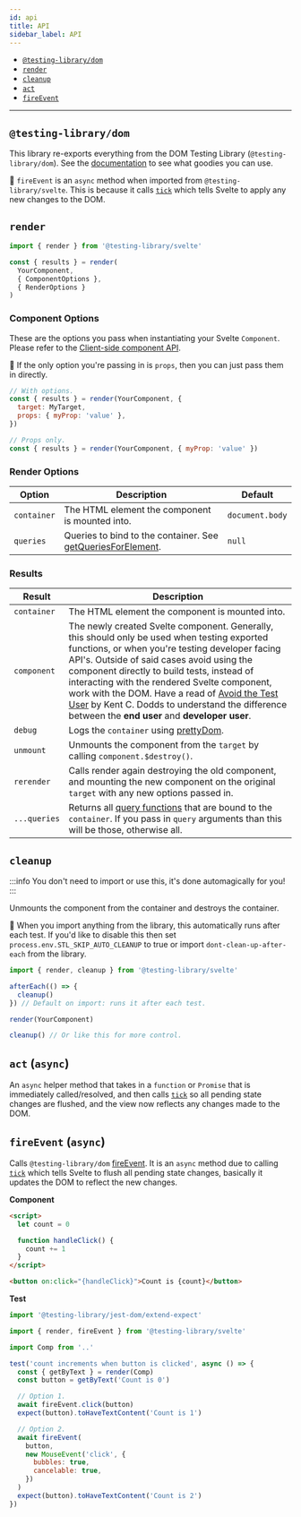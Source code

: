 ```yaml
---
id: api
title: API
sidebar_label: API
---
```


- [`@testing-library/dom`](#testing-library-dom)
- [`render`](#render)
- [`cleanup`](#cleanup)
- [`act`](#act-async)
- [`fireEvent`](#fireevent-async)

---

## `@testing-library/dom`

This library re-exports everything from the DOM Testing Library
(`@testing-library/dom`). See the
[documentation](dom-testing-library/api-queries.mdx) to see what goodies you can
use.

📝 `fireEvent` is an `async` method when imported from
`@testing-library/svelte`. This is because it calls [`tick`][svelte-tick] which
tells Svelte to apply any new changes to the DOM.

## `render`

```js
import { render } from '@testing-library/svelte'

const { results } = render(
  YourComponent,
  { ComponentOptions },
  { RenderOptions }
)
```

### Component Options

These are the options you pass when instantiating your Svelte `Component`.
Please refer to the
[Client-side component API](https://svelte.dev/docs#Client-side_component_API).

📝 If the only option you're passing in is `props`, then you can just pass them
in directly.

```js
// With options.
const { results } = render(YourComponent, {
  target: MyTarget,
  props: { myProp: 'value' },
})

// Props only.
const { results } = render(YourComponent, { myProp: 'value' })
```

### Render Options

| Option      | Description                                                                                                                             | Default         |
| ----------- | --------------------------------------------------------------------------------------------------------------------------------------- | --------------- |
| `container` | The HTML element the component is mounted into.                                                                                         | `document.body` |
| `queries`   | Queries to bind to the container. See [getQueriesForElement](dom-testing-library/api-helpers.mdx#within-and-getqueriesforelement-apis). | `null`          |

### Results

| Result       | Description                                                                                                                                                                                                                                                                                                                                                                                                                                                                                         |
| ------------ | --------------------------------------------------------------------------------------------------------------------------------------------------------------------------------------------------------------------------------------------------------------------------------------------------------------------------------------------------------------------------------------------------------------------------------------------------------------------------------------------------- |
| `container`  | The HTML element the component is mounted into.                                                                                                                                                                                                                                                                                                                                                                                                                                                     |
| `component`  | The newly created Svelte component. Generally, this should only be used when testing exported functions, or when you're testing developer facing API's. Outside of said cases avoid using the component directly to build tests, instead of interacting with the rendered Svelte component, work with the DOM. Have a read of [Avoid the Test User](https://kentcdodds.com/blog/avoid-the-test-user) by Kent C. Dodds to understand the difference between the **end user** and **developer user**. |
| `debug`      | Logs the `container` using [prettyDom](dom-testing-library/api-helpers.mdx#prettydom).                                                                                                                                                                                                                                                                                                                                                                                                              |
| `unmount`    | Unmounts the component from the `target` by calling `component.$destroy()`.                                                                                                                                                                                                                                                                                                                                                                                                                         |
| `rerender`   | Calls render again destroying the old component, and mounting the new component on the original `target` with any new options passed in.                                                                                                                                                                                                                                                                                                                                                            |
| `...queries` | Returns all [query functions](dom-testing-library/api-queries.mdx) that are bound to the `container`. If you pass in `query` arguments than this will be those, otherwise all.                                                                                                                                                                                                                                                                                                                      |

## `cleanup`

:::info You don't need to import or use this, it's done automagically for you!
:::

Unmounts the component from the container and destroys the container.

📝 When you import anything from the library, this automatically runs after each
test. If you'd like to disable this then set `process.env.STL_SKIP_AUTO_CLEANUP`
to true or import `dont-clean-up-after-each` from the library.

```js
import { render, cleanup } from '@testing-library/svelte'

afterEach(() => {
  cleanup()
}) // Default on import: runs it after each test.

render(YourComponent)

cleanup() // Or like this for more control.
```

## `act` (`async`)

An `async` helper method that takes in a `function` or `Promise` that is
immediately called/resolved, and then calls [`tick`][svelte-tick] so all pending
state changes are flushed, and the view now reflects any changes made to the
DOM.

## `fireEvent` (`async`)

Calls `@testing-library/dom` [fireEvent](dom-testing-library/api-events.mdx). It
is an `async` method due to calling [`tick`][svelte-tick] which tells Svelte to
flush all pending state changes, basically it updates the DOM to reflect the new
changes.

**Component**

```html
<script>
  let count = 0

  function handleClick() {
    count += 1
  }
</script>

<button on:click="{handleClick}">Count is {count}</button>
```

**Test**

```js
import '@testing-library/jest-dom/extend-expect'

import { render, fireEvent } from '@testing-library/svelte'

import Comp from '..'

test('count increments when button is clicked', async () => {
  const { getByText } = render(Comp)
  const button = getByText('Count is 0')

  // Option 1.
  await fireEvent.click(button)
  expect(button).toHaveTextContent('Count is 1')

  // Option 2.
  await fireEvent(
    button,
    new MouseEvent('click', {
      bubbles: true,
      cancelable: true,
    })
  )
  expect(button).toHaveTextContent('Count is 2')
})
```

[svelte-tick]: https://svelte.dev/docs#tick
